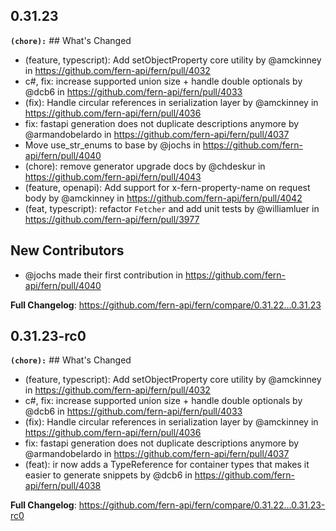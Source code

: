 ## 0.31.23
**`(chore):`** ## What's Changed
* (feature, typescript): Add setObjectProperty core utility by @amckinney in https://github.com/fern-api/fern/pull/4032
* c#, fix: increase supported union size + handle double optionals by @dcb6 in https://github.com/fern-api/fern/pull/4033
* (fix): Handle circular references in serialization layer by @amckinney in https://github.com/fern-api/fern/pull/4036
* fix: fastapi generation does not duplicate descriptions anymore by @armandobelardo in https://github.com/fern-api/fern/pull/4037
* Move use_str_enums to base by @jochs in https://github.com/fern-api/fern/pull/4040
* (chore): remove generator upgrade docs by @chdeskur in https://github.com/fern-api/fern/pull/4043
* (feature, openapi): Add support for x-fern-property-name on request body by @amckinney in https://github.com/fern-api/fern/pull/4042
* (feat, typescript): refactor `Fetcher` and add unit tests by @williamluer in https://github.com/fern-api/fern/pull/3977

## New Contributors
* @jochs made their first contribution in https://github.com/fern-api/fern/pull/4040

**Full Changelog**: https://github.com/fern-api/fern/compare/0.31.22...0.31.23

## 0.31.23-rc0
**`(chore):`** ## What's Changed
* (feature, typescript): Add setObjectProperty core utility by @amckinney in https://github.com/fern-api/fern/pull/4032
* c#, fix: increase supported union size + handle double optionals by @dcb6 in https://github.com/fern-api/fern/pull/4033
* (fix): Handle circular references in serialization layer by @amckinney in https://github.com/fern-api/fern/pull/4036
* fix: fastapi generation does not duplicate descriptions anymore by @armandobelardo in https://github.com/fern-api/fern/pull/4037
* (feat): ir now adds a TypeReference for container types that makes it easier to generate snippets by @dcb6 in https://github.com/fern-api/fern/pull/4038


**Full Changelog**: https://github.com/fern-api/fern/compare/0.31.22...0.31.23-rc0


